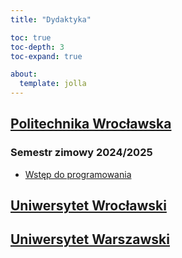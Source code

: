```yaml
---
title: "Dydaktyka"

toc: true
toc-depth: 3
toc-expand: true

about:
  template: jolla
---
```



## [Politechnika Wrocławska](https://wmat.pwr.edu.pl)

### Semestr zimowy 2024/2025

- [Wstęp do programowania](courses/pwr-intro-to-cs-2024.qmd)

## [Uniwersytet Wrocławski](https://www.math.uni.wroc.pl/)

## [Uniwersytet Warszawski](https://www.mimuw.edu.pl/en/studies/)
